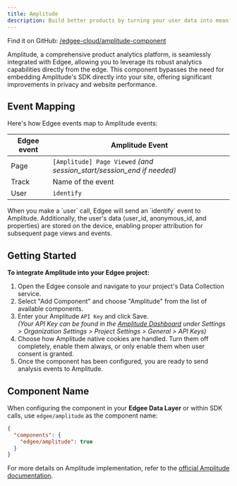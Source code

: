 ```yaml
---
title: Amplitude
description: Build better products by turning your user data into meaningful insights, using Amplitude's digital analytics platform, **now at the edge**.
---
```



<EdgeeSdk />

Find it on GitHub: [<Icon icon="github" iconType="solid" /> /edgee-cloud/amplitude-component](https://github.com/edgee-cloud/amplitude-component)

Amplitude, a comprehensive product analytics platform, is seamlessly integrated with Edgee, allowing you to leverage 
its robust analytics capabilities directly from the edge. This component bypasses the need for embedding Amplitude's SDK directly into your site, 
offering significant improvements in privacy and website performance.


## Event Mapping

Here's how Edgee events map to Amplitude events:

| Edgee event | Amplitude Event     |
|-------------|----------------|
| Page        | `[Amplitude] Page Viewed` _(and session_start/session_end if needed)_ |
| Track       | Name of the event |
| User        | `identify` |

<Note>
  When you make a `user` call, Edgee will send an `identify` event to Amplitude.
  Additionally, the user's data (user_id, anonymous_id, and properties) are stored on the device,
  enabling proper attribution for subsequent page views and events.
</Note>


## Getting Started

**To integrate Amplitude into your Edgee project:**

1. Open the Edgee console and navigate to your project's Data Collection service.
2. Select "Add Component" and choose "Amplitude" from the list of available components.
3. Enter your Amplitude `API Key` and click Save. <br />
_(Your API Key can be found in the [Amplitude Dashboard](https://app.amplitude.com/analytics/assembly-sh/settings/projects) 
under Settings > Organization Settings > Project Settings > General > API Keys)_
4. Choose how Amplitude native cookies are handled. Turn them off completely, enable them always, or only enable them when user consent is granted.
5. Once the component has been configured, you are ready to send analysis events to Amplitude.

## Component Name

When configuring the component in your **Edgee Data Layer** or within SDK calls, use `edgee/amplitude` as the component name:

```json
{
  "components": {
    "edgee/amplitude": true
  }
}
```

For more details on Amplitude implementation, refer to the 
[official Amplitude documentation](https://www.docs.developers.amplitude.com/).
